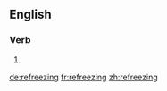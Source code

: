 ==English==

===Verb===
{{head|en}}

# {{present participle of|refreeze}}

[[de:refreezing]]
[[fr:refreezing]]
[[zh:refreezing]]